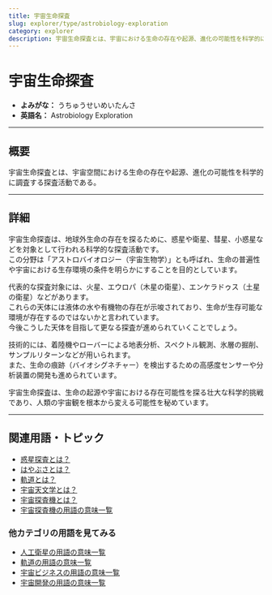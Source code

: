 ```yaml
---
title: 宇宙生命探査
slug: explorer/type/astrobiology-exploration
category: explorer
description: 宇宙生命探査とは、宇宙における生命の存在や起源、進化の可能性を科学的に調査する活動である。
---
```



<Head>
  <script type="application/ld+json">
    {`{
      "@context": "https://schema.org",
      "@type": "DefinedTerm",
      "name": "宇宙生命探査",
      "inDefinedTermSet": "https://www.space-portal.org",
      "termCode": "explorer/type/astrobiology-exploration",
      "description": "宇宙生命探査とは、宇宙における生命の存在や起源、進化の可能性を科学的に調査する活動である。",
      "url": "https://www.space-portal.org/docs/explorer/type/astrobiology-exploration"
    }`}
  </script>
</Head>

# 宇宙生命探査

- **よみがな：** うちゅうせいめいたんさ  
- **英語名：** Astrobiology Exploration  

---

## 概要

宇宙生命探査とは、宇宙空間における生命の存在や起源、進化の可能性を科学的に調査する探査活動である。

---

## 詳細

宇宙生命探査は、地球外生命の存在を探るために、惑星や衛星、彗星、小惑星などを対象として行われる科学的な探査活動です。  
この分野は「アストロバイオロジー（宇宙生物学）」とも呼ばれ、生命の普遍性や宇宙における生存環境の条件を明らかにすることを目的としています。  

代表的な探査対象には、火星、エウロパ（木星の衛星）、エンケラドゥス（土星の衛星）などがあります。  
これらの天体には液体の水や有機物の存在が示唆されており、生命が生存可能な環境が存在するのではないかと言われています。  
今後こうした天体を目指して更なる探査が進められていくことでしょう。  

技術的には、着陸機やローバーによる地表分析、スペクトル観測、氷層の掘削、サンプルリターンなどが用いられます。  
また、生命の痕跡（バイオシグネチャー）を検出するための高感度センサーや分析装置の開発も進められています。  

宇宙生命探査は、生命の起源や宇宙における存在可能性を探る壮大な科学的挑戦であり、人類の宇宙観を根本から変える可能性を秘めています。

---

## 関連用語・トピック

- [惑星探査とは？](docs/explorer/type/planetary-exploration)
- [はやぶさとは？](docs/explorer/mission/hayabusa)
- [軌道とは？](docs/orbit/orbit)
- [宇宙天文学とは？](docs/glossary/space-astronomy)
- [宇宙探査機とは？](docs/explorer/space-probe)
- [宇宙探査機の用語の意味一覧](docs/category/explorer)

### 他カテゴリの用語を見てみる
- [人工衛星の用語の意味一覧](docs/category/satellite)
- [軌道の用語の意味一覧](docs/category/orbit)
- [宇宙ビジネスの用語の意味一覧](docs/category/business)
- [宇宙開発の用語の意味一覧](docs/category/glossary)
